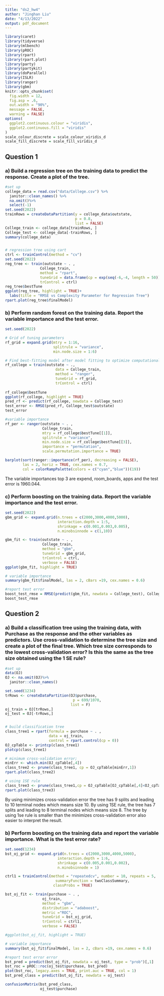 ```yaml
---
title: "ds2_hw4"
author: "Jinghan Liu"
date: "4/13/2022"
output: pdf_document
---
```


```r
library(caret) 
library(tidyverse)
library(mlbench)
library(pROC)
library(rpart)
library(rpart.plot)
library(party)
library(partykit)
library(doParallel)
library(ISLR)
library(ranger)
library(gbm)
knitr::opts_chunk$set(
  fig.width = 12,
  fig.asp = .6,
  out.width = "90%",
  message = FALSE,
  warning = FALSE)
options(
  ggplot2.continuous.colour = "viridis",
  ggplot2.continuous.fill = "viridis"
)
scale_colour_discrete = scale_colour_viridis_d
scale_fill_discrete = scale_fill_viridis_d
```

## Question 1
### a) Build a regression tree on the training data to predict the response. Create a plot of the tree.
```r
#set up
college_data = read.csv("data/College.csv") %>% 
  janitor::clean_names() %>% 
  na.omit()%>% 
  select(-1)
set.seed(2022)
trainRows = createDataPartition(y = college_data$outstate, 
                                p = 0.8, 
                                list = FALSE)
College_train <- college_data[trainRows, ]
College_test <- college_data[-trainRows, ]
summary(college_data)


# regression tree using cart
ctrl <- trainControl(method = "cv")
set.seed(2022)
reg_tree <- train(outstate ~ . ,
                College_train,
                method = "rpart",
                tuneGrid = data.frame(cp = exp(seq(-6,-4, length = 50))),
                trControl = ctrl)
reg_tree$bestTune
ggplot(reg_tree, highlight = TRUE)+
  labs(title = "RMSE vs Complexity Parameter for Regression Tree")
rpart.plot(reg_tree$finalModel)


```



### b) Perform random forest on the training data. Report the variable importance and the test error.
```r
set.seed(2022)

# Grid of tuning parameters
rf_grid = expand.grid(mtry = 1:16,
                      splitrule = "variance",
                      min.node.size = 1:6)

# Find best-fitting model after model fitting to optimize computational efficiency
rf_college = train(outstate ~ .,
                       data = College_train,
                       method = "ranger",
                       tuneGrid = rf_grid,
                       trControl = ctrl)
                       
rf_college$bestTune
ggplot(rf_college, highlight = TRUE)
pred_rf <- predict(rf_college, newdata = College_test)
test_error <- RMSE(pred_rf, College_test$outstate)
test_error

#variable importance
rf_per <- ranger(outstate ~ . ,
                 College_train,
                 mtry = rf_college$bestTune[[1]],
                 splitrule = "variance",
                 min.node.size = rf_college$bestTune[[3]],
                 importance = "permutation",
                 scale.permutation.importance = TRUE) 

barplot(sort(ranger::importance(rf_per), decreasing = FALSE), 
        las = 2, horiz = TRUE, cex.names = 0.7,
        col = colorRampPalette(colors = c("cyan","blue"))(19))
```
The variable importances top 3 are expend, room_boards, apps and the test error is 1960.044.


### c) Perform boosting on the training data. Report the variable importance and the test error.
```r
set.seed(2022)
gbm_grid <- expand.grid(n.trees = c(2000,3000,4000,5000),
                        interaction.depth = 1:5,
                        shrinkage = c(0.001,0.003,0.005),
                        n.minobsinnode = c(1,10))

gbm_fit <- train(outstate ~ . ,
                 College_train, 
                 method = "gbm",
                 tuneGrid = gbm_grid,
                 trControl = ctrl,
                 verbose = FALSE)
ggplot(gbm_fit, highlight = TRUE)

# variable importance
summary(gbm_fit$finalModel, las = 2, cBars =19, cex.names = 0.6)

#report test error
boost_test_rmse = RMSE(predict(gbm_fit, newdata = College_test), College_test$outstate)
boost_test_rmse
```



## Question 2
### a) Build a classification tree using the training data, with Purchase as the response and the other variables as predictors. Use cross-validation to determine the tree size and create a plot of the final tree. Which tree size corresponds to the lowest cross-validation error? Is this the same as the tree size obtained using the 1 SE rule?


```r
#set up
data(OJ)
OJ <- na.omit(OJ)%>%
  janitor::clean_names()

set.seed(1234)
trRows <- createDataPartition(OJ$purchase,
                               p = 699/1070,
                              list = F)
oj_train = OJ[trRows,]
oj_test = OJ[-trRows,]


# build classification tree
class_tree1 = rpart(formula = purchase ~ . ,
                    data = oj_train,
                    control = rpart.control(cp = 0))
OJ_cpTable <- printcp(class_tree1)
plotcp(class_tree1)

# minimum cross-validation error; 
minErr <- which.min(OJ_cpTable[,4])
class_tree2 <- prune(class_tree1, cp = OJ_cpTable[minErr,1])
rpart.plot(class_tree2)

# using 1SE rule
class_tree3 <- prune(class_tree1,cp = OJ_cpTable[OJ_cpTable[,4]<OJ_cpTable[minErr,4]+OJ_cpTable[minErr,5],1][1])
rpart.plot(class_tree3)
```

By using minimizes cross-validation error the tree has 9 splits and leading to 10 terminal nodes which means size 10. By using 1SE rule, the tree has 7 splits and leading to 8 terminal nodes which means size 8. The tree by using 1se rule is smaller than the minimizes cross-validation error also easier to interpret the result.

### b) Perform boosting on the training data and report the variable importance. What is the test error rate?

```r
set.seed(1234)
bst_oj_grid <- expand.grid(n.trees = c(2000,3000,4000,5000),
                        interaction.depth = 1:6,
                        shrinkage = c(0.005,0.001,0.002),
                        n.minobsinnode = 1)

ctrl1 = trainControl(method = "repeatedcv", number = 10, repeats = 5,
                       summaryFunction = twoClassSummary,
                      classProbs = TRUE)

bst_oj_fit <- train(purchase ~ . ,
                 oj_train, 
                 method = "gbm",
                 distribution = "adaboost",
                 metric ="ROC",
                 tuneGrid = bst_oj_grid,
                 trControl = ctrl1,
                 verbose = FALSE)

#ggplot(bst_oj_fit, highlight = TRUE)

# variable importance
summary(bst_oj_fit$finalModel, las = 2, cBars =19, cex.names = 0.6)

#report test error error
bst_pred = predict(bst_oj_fit, newdata = oj_test, type = "prob")[,1]
bst_roc = pROC::roc(oj_test$purchase, bst_pred)
plot(bst_roc, legacy.axes = TRUE, print.auc = TRUE, col = 1)
bst_pred_class = predict(bst_oj_fit, newdata = oj_test)

confusionMatrix(bst_pred_class,
                oj_test$purchase)
```


